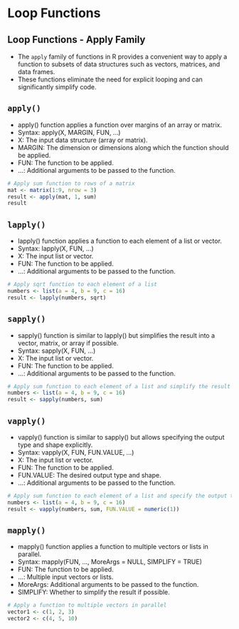 # Loop Functions 

## Loop Functions - Apply Family
- The `apply` family of functions in R provides a convenient way to apply a function to subsets of data structures such as vectors, matrices, and data frames.
- These functions eliminate the need for explicit looping and can significantly simplify code.

## `apply()`
- apply() function applies a function over margins of an array or matrix.
- Syntax: apply(X, MARGIN, FUN, ...)
- X: The input data structure (array or matrix).
- MARGIN: The dimension or dimensions along which the function should be applied.
- FUN: The function to be applied.
- ...: Additional arguments to be passed to the function.

```{r}
# Apply sum function to rows of a matrix
mat <- matrix(1:9, nrow = 3)
result <- apply(mat, 1, sum)
result
```

## `lapply()`
- lapply() function applies a function to each element of a list or vector.
- Syntax: lapply(X, FUN, ...)
- X: The input list or vector.
- FUN: The function to be applied.
- ...: Additional arguments to be passed to the function.

```{r}
# Apply sqrt function to each element of a list
numbers <- list(a = 4, b = 9, c = 16)
result <- lapply(numbers, sqrt)
```

## `sapply()`
- sapply() function is similar to lapply() but simplifies the result into a vector, matrix, or array if possible.
- Syntax: sapply(X, FUN, ...)
- X: The input list or vector.
- FUN: The function to be applied.
- ...: Additional arguments to be passed to the function.

```{r}
# Apply sum function to each element of a list and simplify the result
numbers <- list(a = 4, b = 9, c = 16)
result <- sapply(numbers, sum)
```

## `vapply()`
- vapply() function is similar to sapply() but allows specifying the output type and shape explicitly.
- Syntax: vapply(X, FUN, FUN.VALUE, ...)
- X: The input list or vector.
- FUN: The function to be applied.
- FUN.VALUE: The desired output type and shape.
- ...: Additional arguments to be passed to the function.

```{r}
# Apply sum function to each element of a list and specify the output type
numbers <- list(a = 4, b = 9, c = 16)
result <- vapply(numbers, sum, FUN.VALUE = numeric(1))
```

## `mapply()`
- mapply() function applies a function to multiple vectors or lists in parallel.
- Syntax: mapply(FUN, ..., MoreArgs = NULL, SIMPLIFY = TRUE)
- FUN: The function to be applied.
- ...: Multiple input vectors or lists.
- MoreArgs: Additional arguments to be passed to the function.
- SIMPLIFY: Whether to simplify the result if possible.

```{r}
# Apply a function to multiple vectors in parallel
vector1 <- c(1, 2, 3)
vector2 <- c(4, 5, 10)
```

